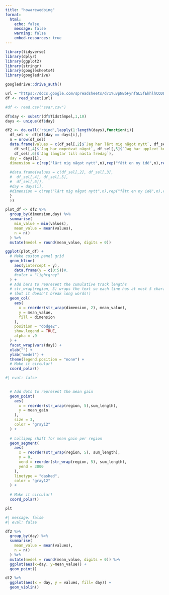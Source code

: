 ```yaml
---
title: "howarewedoing"
format: 
  html:
    echo: false
    message: false
    warning: false
    embed-resources: true
---
```


```r
library(tidyverse)
library(dplyr)
library(ggplot2)
library(stringr)
library(googlesheets4)
library(googledrive)

```

```r
googledrive::drive_auth()
```

```r
url = "https://docs.google.com/spreadsheets/d/1YuvpNBbFynfGL5fEkhlhCODLjMnKO-Miwd_1iATMTz4/edit?resourcekey#gid=166329298"
df <- read_sheet(url)
```

```r
#df <- read.csv("svar.csv")
```

```r
df$day <- substr(df$Tidstämpel,1,10)
days <- unique(df$day)

df2 <- do.call('rbind',lapply(1:length(days),function(i){
  df_sel <- df[df$day == days[i],]
  n = nrow(df_sel)
  data.frame(values = c(df_sel[,2]$`Jag har lärt mig något nytt`, df_sel[,3]$`Jag har fått en ny idé`, 
    df_sel[,4]$`Jag har omprövat något`, df_sel[,5]$`Jag har upplevt konstruktiv friktion`, 
    df_sel[,6]$`Jag längtar till nästa fredag`), 
  day = days[i], 
  dimension = c(rep("lärt mig något nytt",n),rep("fått en ny idé",n),rep("omprövat något",n),rep("upplevt konstruktiv friktion",n),rep("längtar till nästa fredag",n)))
 
  #data.frame(values = c(df_sel[,2], df_sel[,3], 
  #  df_sel[,4], df_sel[,5], 
  #  df_sel[,6]), 
  #day = days[i], 
  #dimension = c(rep("lärt mig något nytt",n),rep("fått en ny idé",n),rep("omprövat något",n),rep("upplevt konstruktiv friktion",n),rep("längtar till nästa fredag",n)))
  }
  ))


```

```r
plot_df <- df2 %>%
  group_by(dimension,day) %>%
  summarise(
    min_value = min(values),
    mean_value = mean(values),
    n = n() 
  ) %>%
  mutate(medel = round(mean_value, digits = 0))
```

```r
ggplot(plot_df) +
  # Make custom panel grid
  geom_hline(
    aes(yintercept = y), 
    data.frame(y = c(0:5))#,
    #color = "lightgrey"
  ) + 
  # Add bars to represent the cumulative track lengths
  # str_wrap(region, 5) wraps the text so each line has at most 5 characters
  # (but it doesn't break long words!)
  geom_col(
    aes(
      x = reorder(str_wrap(dimension, 2), mean_value),
      y = mean_value,
      fill = dimension
    ),
    position = "dodge2",
    show.legend = TRUE,
    alpha = .9
  ) + 
  facet_wrap(vars(day)) +
  xlab("") +
  ylab("medel") +
  theme(legend.position = "none") +
  # Make it circular!
  coord_polar() 
```

```r
#| eval: false

  
  # Add dots to represent the mean gain
  geom_point(
    aes(
      x = reorder(str_wrap(region, 5),sum_length),
      y = mean_gain
    ),
    size = 3,
    color = "gray12"
  ) +
  
  # Lollipop shaft for mean gain per region
  geom_segment(
    aes(
      x = reorder(str_wrap(region, 5), sum_length),
      y = 0,
      xend = reorder(str_wrap(region, 5), sum_length),
      yend = 3000
    ),
    linetype = "dashed",
    color = "gray12"
  ) +
  
  # Make it circular!
  coord_polar()

plt
```

```r
#| message: false
#| eval: false

df2 %>%
  group_by(day) %>%
  summarise(
    mean_value = mean(values),
    n = n()
  ) %>%
  mutate(medel = round(mean_value, digits = 0)) %>%
  ggplot(aes(x=day, y=mean_value)) +
  geom_point()
```

```r
df2 %>% 
  ggplot(aes(x = day, y = values, fill= day)) +
  geom_violin()
```
